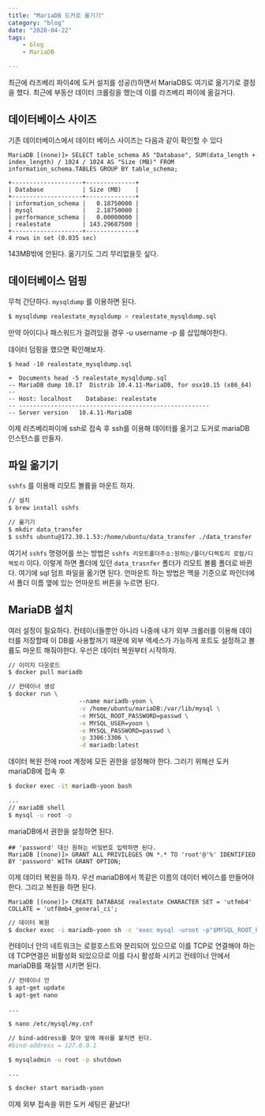 ```yaml
---
title: "MariaDB 도커로 옮기기"
category: "blog"
date: "2020-04-22"
tags:
    - blog
	- MariaDB

---
```




최근에 라즈베리 파이4에 도커 설치를 성공(!)하면서 MariaDB도 여기로 옮기기로 결정을 했다. 최근에 부동산 데이터 크롤링을 했는데 이를 라즈베리 파이에 옮길거다.



## 데이터베이스 사이즈

기존 데이터베이스에서 데이터 베이스 사이즈는 다음과 같이 확인할 수 있다

```mariadb
MariaDB [(none)]> SELECT table_schema AS "Database", SUM(data_length + index_length) / 1024 / 1024 AS "Size (MB)" FROM information_schema.TABLES GROUP BY table_schema;

+--------------------+--------------+
| Database           | Size (MB)    |
+--------------------+--------------+
| information_schema |   0.18750000 |
| mysql              |   2.18750000 |
| performance_schema |   0.00000000 |
| realestate         | 143.29687500 |
+--------------------+--------------+
4 rows in set (0.035 sec)

```



143MB밖에 안된다. 옮기기도 그리 무리없을듯 싶다.



## 데이터베이스 덤핑

무척 간단하다. `mysqldump` 를 이용하면 된다.

```bash
$ mysqldump realestate_mysqldump > realestate_mysqldump.sql
```



만약 아이디나 패스워드가 걸려있을 경우 -u username -p 를 삽입해야한다.

데이터 덤핑을 했으면 확인해보자.



```shell
$ head -10 realestate_mysqldump.sql

➜  Documents head -5 realestate_mysqldump.sql
-- MariaDB dump 10.17  Distrib 10.4.11-MariaDB, for osx10.15 (x86_64)
--
-- Host: localhost    Database: realestate
-- ------------------------------------------------------
-- Server version	10.4.11-MariaDB

```



이제 라즈베리파이에 ssh로 접속 후 ssh를 이용해 데이터를 옮기고 도커로 mariaDB 인스턴스를 만들자.



## 파일 옮기기

`sshfs` 를 이용해 리모트 볼륨을 마운트 하자.



```bash
// 설치
$ brew install sshfs

// 옮기기
$ mkdir data_transfer
$ sshfs ubuntu@172.30.1.53:/home/ubuntu/data_transfer ./data_transfer
```



여기서 `sshfs` 명령어를 쓰는 방법은 `sshfs 리모트폴더주소:원하는/폴더/디렉토리 로컬/디렉토리` 이다. 이렇게 하면 폴더에 있던 `data_trasnfer` 폴더가 리모트 볼륨 폴더로 바뀐다. 여기에 sql 덤프 파일을 옮기면 된다. 언마운트 하는 방법은 맥을 기준으로 파인더에서 폴더 이름 옆에 있는 언마운트 버튼을 누르면 된다.



## MariaDB 설치

여러 설정이 필요하다. 컨테이너들뿐안 아니라 나중에 내가 외부 크롤러를 이용해 데이터를 저장할때 이 DB를 사용할꺼기 때문에 외부 엑세스가 가능하게 포트도 설정하고 볼륨도 마운트 해줘야한다. 우선은 데이터 복원부터 시작하자.



```bash
// 이미지 다운로드
$ docker pull mariadb

// 컨테이너 생성
$ docker run \ 
					--name mariadb-yoon \
					-v /home/ubuntu/mariaDB:/var/lib/mysql \
					-e MYSQL_ROOT_PASSWORD=passwd \
					-e MYSQL_USER=yoon \
					-e MYSQL_PASSWORD=passwd \
					-p 3306:3306 \
					-d mariadb:latest
```



데이터 복원 전에 root 계정에 모든 권한을 설정해야 한다. 그러기 위해선 도커 mariaDB에 접속 후



```bash
$ docker exec -it mariadb-yoon bash

...
// mariaDB shell
$ mysql -u root -p
```



mariaDB에서 권한을 설정하면 된다.

```mariadb
## 'password' 대신 원하는 비밀번호 입력하면 된다.
MariaDB [(none)]> GRANT ALL PRIVILEGES ON *.* TO 'root'@'%' IDENTIFIED BY 'password' WITH GRANT OPTION;
```



이제 데이터 복원을 하자. 우선 mariaDB에서 똑같은 이름의 데이터 베이스를 만들어야 한다. 그리고 복원을 하면 된다.



```mariadb
MariaDB [(none)]> CREATE DATABASE realestate CHARACTER SET = 'utfmb4' COLLATE = 'utf8mb4_general_ci';
```

```bash
// 데이터 복원
$ docker exec -i mariadb-yoon sh -c 'exec mysql -uroot -p"$MYSQL_ROOT_PASSWORD" realestate' < /home/ubuntu/realestate_mysqldump.sql
```



컨테이너 안의 네트워크는 로컬호스트와 분리되어 있으므로 이를 TCP로 연결해야 하는데 TCP연결은 비활성화 되있으므로 이를 다시 활성화 시키고 컨테이너 안에서 mariaDB를 재실행 시키면 된다. 



```bash
// 컨테이너 안
$ apt-get update
$ apt-get nano

...

$ nano /etc/mysql/my.cnf 

// bind-address를 찾아 앞에 해쉬를 붙치면 된다.
#bind-address = 127.0.0.1

$ mysqladmin -u root -p shutdown

...

$ docker start mariadb-yoon
```



이제 외부 접속을 위한 도커 세팅은 끝났다!